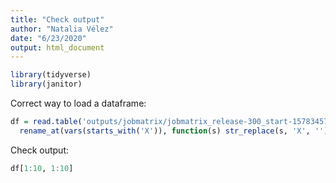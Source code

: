 ```yaml
---
title: "Check output"
author: "Natalia Vélez"
date: "6/23/2020"
output: html_document
---
```


```r
library(tidyverse)
library(janitor)
```

Correct way to load a dataframe:
```r
df = read.table('outputs/jobmatrix/jobmatrix_release-300_start-1578345719.tsv', sep='\t', header=TRUE) %>%
  rename_at(vars(starts_with('X')), function(s) str_replace(s, 'X', ''))
```

Check output:
```r
df[1:10, 1:10]
```


